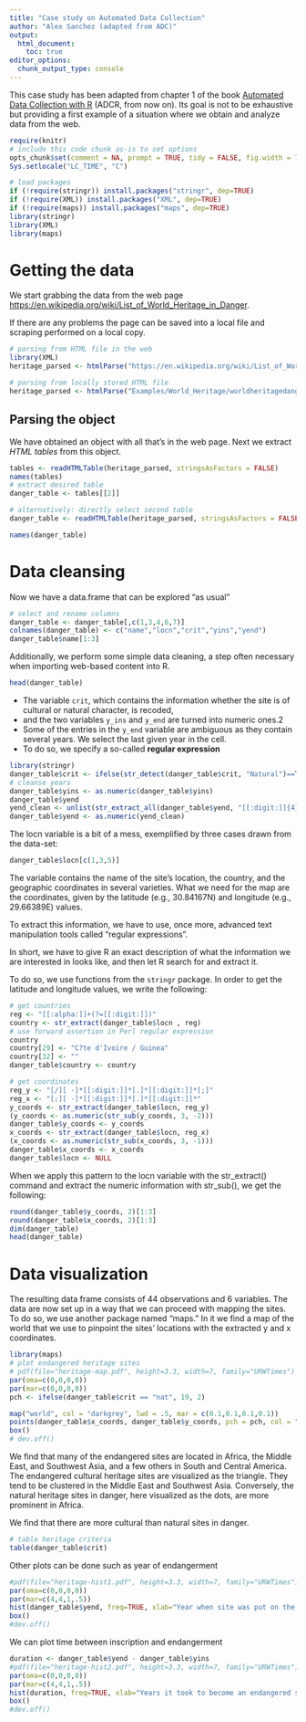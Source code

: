 ```yaml
---
title: "Case study on Automated Data Collection"
author: "Alex Sanchez (adapted from ADC)"
output: 
  html_document:
    toc: true
editor_options: 
  chunk_output_type: console
---
```


This case study has been adapted from chapter 1 of the book [Automated Data Collection with R](http://www.r-datacollection.com/) (ADCR, from now on). Its goal is not to be exhaustive but providing a first example of a situation where we obtain and analyze data from the web.

```r
require(knitr)
# include this code chunk as-is to set options
opts_chunk$set(comment = NA, prompt = TRUE, tidy = FALSE, fig.width = 7, fig.height = 7,echo = TRUE, message = FALSE, warning = FALSE, cache=FALSE)
Sys.setlocale("LC_TIME", "C")
```

```r
# load packages
if (!require(stringr)) install.packages("stringr", dep=TRUE)
if (!require(XML)) install.packages("XML", dep=TRUE)
if (!require(maps)) install.packages("maps", dep=TRUE)
library(stringr)
library(XML)
library(maps)
```

# Getting the data

We start grabbing the data from the web page [https://en.wikipedia.org/wiki/List_of_World_Heritage_in_Danger](https://en.wikipedia.org/wiki/List_of_World_Heritage_in_Danger).

If there are any problems the page can be saved into a local file and scraping performed on a local copy.

```r
# parsing from HTML file in the web
library(XML)
heritage_parsed <- htmlParse("https://en.wikipedia.org/wiki/List_of_World_Heritage_in_Danger", encoding = "UTF-8")

# parsing from locally stored HTML file
heritage_parsed <- htmlParse("Examples/World_Heritage/worldheritagedanger.htm")
```

## Parsing the object
We have obtained an object with all that's in the web page.
Next we extract *HTML tables* from this object.

```r
tables <- readHTMLTable(heritage_parsed, stringsAsFactors = FALSE)
names(tables)
# extract desired table
danger_table <- tables[[2]]

# alternatively: directly select second table
danger_table <- readHTMLTable(heritage_parsed, stringsAsFactors = FALSE, which = 2) 

names(danger_table)
```

# Data cleansing

Now we have a data.frame that can be explored "as usual" 
```r
# select and rename columns
danger_table <- danger_table[,c(1,3,4,6,7)]
colnames(danger_table) <- c("name","locn","crit","yins","yend")
danger_table$name[1:3]
```
Additionally, we perform some simple data cleaning, a step
often necessary when importing web-based content into R. 

```r
head(danger_table)
```


- The variable `crit`, which contains the information whether the site is of cultural or natural character, is recoded, 
- and the two variables `y_ins` and `y_end` are turned into numeric ones.2 
- Some of the entries in the `y_end` variable are ambiguous as they contain several years. We select the last given year in the cell. 
- To do so, we specify a so-called __regular expression__ 

```r
library(stringr)
danger_table$crit <- ifelse(str_detect(danger_table$crit, "Natural")==T, "nat", "cult")
# cleanse years
danger_table$yins <- as.numeric(danger_table$yins)
danger_table$yend
yend_clean <- unlist(str_extract_all(danger_table$yend, "[[:digit:]]{4}$"))
danger_table$yend <- as.numeric(yend_clean)
```

The locn variable is a bit of a mess, exemplified by three cases drawn from the data-set:
```r
danger_table$locn[c(1,3,5)]
```
The variable contains the name of the site's location, the country, and the geographic coordinates in several varieties. What we need for the map are the coordinates, given by the latitude (e.g., 30.84167N) and longitude (e.g., 29.66389E) values. 

To extract this information, we have to use, once more, advanced text manipulation tools called "regular expressions".

In short, we have to give R an exact description of what the information we are interested in looks like, and then let R search for and extract it. 

To do so, we use functions from the `stringr` package. In order to get the latitude and longitude values, we write the following:

```r
# get countries
reg <- "[[:alpha:]]+(?=[[:digit:]])"
country <- str_extract(danger_table$locn , reg) 
# use forward assertion in Perl regular expression
country
country[29] <- "C?te d'Ivoire / Guinea"
country[32] <- ""
danger_table$country <- country

# get coordinates
reg_y <- "[/][ -]*[[:digit:]]*[.]*[[:digit:]]*[;]"
reg_x <- "[;][ -]*[[:digit:]]*[.]*[[:digit:]]*"
y_coords <- str_extract(danger_table$locn, reg_y)
(y_coords <- as.numeric(str_sub(y_coords, 3, -2)))
danger_table$y_coords <- y_coords
x_coords <- str_extract(danger_table$locn, reg_x)
(x_coords <- as.numeric(str_sub(x_coords, 3, -1)))
danger_table$x_coords <- x_coords
danger_table$locn <- NULL
```

When we apply this pattern to the locn variable with the
str_extract() command and extract the numeric information with str_sub(), we get the following:

```r
round(danger_table$y_coords, 2)[1:3]
round(danger_table$x_coords, 2)[1:3]
dim(danger_table)
head(danger_table)
```
# Data visualization

The resulting data frame consists of 44 observations and 6 variables. The data are now set up in a way that we can proceed with mapping the sites. To do so, we use another package named "maps." In it we find a map of the world that we use to pinpoint the sites' locations with the extracted y and x coordinates.

```r
library(maps)
# plot endangered heritage sites
# pdf(file="heritage-map.pdf", height=3.3, width=7, family="URWTimes")
par(oma=c(0,0,0,0))
par(mar=c(0,0,0,0))
pch <- ifelse(danger_table$crit == "nat", 19, 2)

map("world", col = "darkgrey", lwd = .5, mar = c(0.1,0.1,0.1,0.1))
points(danger_table$x_coords, danger_table$y_coords, pch = pch, col = "black", cex = .8)
box()
# dev.off()
```

We find that many of the endangered sites are located in Africa, the Middle East, and Southwest Asia, and a few others in South and Central America. The endangered cultural heritage sites are visualized as the triangle. They tend to be clustered in the Middle East and Southwest Asia. Conversely, the natural heritage sites in danger, here visualized as the dots, are more prominent in Africa.

We find that there are more cultural than natural sites in danger.

```r
# table heritage criteria
table(danger_table$crit)
```

Other plots can be done such as year of endangerment
```r
#pdf(file="heritage-hist1.pdf", height=3.3, width=7, family="URWTimes")
par(oma=c(0,0,0,0))
par(mar=c(4,4,1,.5))
hist(danger_table$yend, freq=TRUE, xlab="Year when site was put on the list of endangered sites", main="")
box()
#dev.off()
```

We can plot time between inscription and endangerment
 
```r
duration <- danger_table$yend - danger_table$yins
#pdf(file="heritage-hist2.pdf", height=3.3, width=7, family="URWTimes")
par(oma=c(0,0,0,0))
par(mar=c(4,4,1,.5))
hist(duration, freq=TRUE, xlab="Years it took to become an endangered site", main="")
box()
#dev.off()
```



